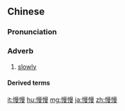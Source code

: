 ==Chinese==
{{zh-forms}}

===Pronunciation===
{{zh-pron
|m=mànmàn
|c=maan6 maan6-2,maan6-2 maan6
|h=pfs=man-man
|mn=bān-bān
|cat=adv
}}

===Adverb===
{{zh-adv}}

# [[slowly]]

====Derived terms====
{{zh-der|慢慢吃}}

[[it:慢慢]]
[[hu:慢慢]]
[[mg:慢慢]]
[[ja:慢慢]]
[[zh:慢慢]]